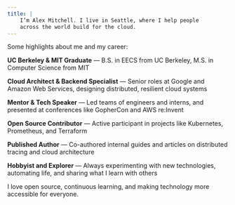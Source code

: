 ```yaml
---
title: |
    I’m Alex Mitchell. I live in Seattle, where I help people
    across the world build for the cloud.
---
```

Some highlights about me and my career:

**UC Berkeley & MIT Graduate** — B.S. in EECS from UC Berkeley, M.S. in Computer Science from MIT

**Cloud Architect & Backend Specialist** — Senior roles at Google and Amazon Web Services, designing distributed, resilient cloud systems

**Mentor & Tech Speaker** — Led teams of engineers and interns, and presented at conferences like GopherCon and AWS re:Invent

**Open Source Contributor** — Active participant in projects like Kubernetes, Prometheus, and Terraform

**Published Author** — Co-authored internal guides and articles on distributed tracing and cloud architecture

**Hobbyist and Explorer** — Always experimenting with new technologies, automating life, and sharing what I learn with others

I love open source, continuous learning, and making technology more accessible for everyone.